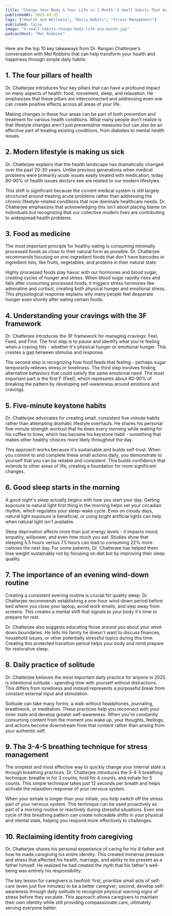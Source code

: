 ```yaml
---
title: "Change Your Body & Your Life in 1 Month：4 Small Habits That Actually Work"
publishedAt: 2025-03-31
tags: ["Health and Wellness", "Daily Habits", "Stress Management"]
published: false
image: "4-small-habits-change-body-life-one-month.jpg"
podcastHost: "Mel Robbins"
---
```



<PodcastSummaryPageLayout frontmatter={frontmatter}>

Here are the top 10 key takeaways from Dr. Rangan Chatterjee's conversation with Mel Robbins that can help transform your health and happiness through simple daily habits.

## 1. The four pillars of health

Dr. Chatterjee introduces four key pillars that can have a profound impact on many aspects of health: food, movement, sleep, and relaxation. He emphasizes that these pillars are interconnected and addressing even one can create positive effects across all areas of your life.

Making changes in these four areas can be part of both prevention and treatment for various health conditions. What many people don't realize is that lifestyle changes aren't just preventative measures but can also be an effective part of treating existing conditions, from diabetes to mental health issues.

## 2. Modern lifestyle is making us sick

Dr. Chatterjee explains that the health landscape has dramatically changed over the past 20-30 years. Unlike previous generations when medical problems were primarily acute issues easily treated with medication, today 80-90% of health issues doctors see are related to our modern lifestyles.

This shift is significant because the current medical system is still largely structured around treating acute problems rather than addressing the chronic lifestyle-related conditions that now dominate healthcare needs. Dr. Chatterjee emphasizes that acknowledging this isn't about placing blame on individuals but recognizing that our collective modern lives are contributing to widespread health problems.

## 3. Food as medicine

The most important principle for healthy eating is consuming minimally processed foods as close to their natural form as possible. Dr. Chatterjee recommends focusing on one-ingredient foods that don't have barcodes or ingredient lists, like fruits, vegetables, and proteins in their natural state.

Highly processed foods play havoc with our hormones and blood sugar, creating cycles of hunger and stress. When blood sugar rapidly rises and falls after consuming processed foods, it triggers stress hormones like adrenaline and cortisol, creating both physical hunger and emotional stress. This physiological response explains why many people feel desperate hunger even shortly after eating certain foods.

## 4. Understanding your cravings with the 3F framework

Dr. Chatterjee introduces the 3F framework for managing cravings: Feel, Feed, and Find. The first step is to pause and identify what you're feeling when a craving hits - whether it's physical hunger or emotional hunger. This creates a gap between stimulus and response.

The second step is recognizing how food feeds that feeling - perhaps sugar temporarily relieves stress or loneliness. The third step involves finding alternative behaviors that could satisfy the same emotional need. The most important part is the first F (Feel), which represents about 80-90% of breaking the pattern by developing self-awareness around emotions and cravings.

## 5. Five-minute keystone habits

Dr. Chatterjee advocates for creating small, consistent five-minute habits rather than attempting dramatic lifestyle overhauls. He shares his personal five-minute strength workout that he does every morning while waiting for his coffee to brew, which has become his keystone habit - something that makes other healthy choices more likely throughout the day.

This approach works because it's sustainable and builds self-trust. When you commit to and complete these small actions daily, you demonstrate to yourself that you can be reliable and consistent. This builds confidence that extends to other areas of life, creating a foundation for more significant changes.

## 6. Good sleep starts in the morning

A good night's sleep actually begins with how you start your day. Getting exposure to natural light first thing in the morning helps set your circadian rhythm, which regulates your sleep-wake cycle. Even on cloudy days, natural light exposure is beneficial, or using bright artificial lights can help when natural light isn't available.

Sleep deprivation affects more than just energy levels - it impacts mood, empathy, willpower, and even how much you eat. Studies show that sleeping 5.5 hours versus 7.5 hours can lead to consuming 22% more calories the next day. For some patients, Dr. Chatterjee has helped them lose weight sustainably not by focusing on diet but by improving their sleep quality.

## 7. The importance of an evening wind-down routine

Creating a consistent evening routine is crucial for quality sleep. Dr. Chatterjee recommends establishing a one-hour wind-down period before bed where you close your laptop, avoid work emails, and step away from screens. This creates a mental shift that signals to your body it's time to prepare for rest.

Dr. Chatterjee also suggests educating those around you about your wind-down boundaries. He tells his family he doesn't want to discuss finances, household issues, or other potentially stressful topics during this time. Creating this protected transition period helps your body and mind prepare for restorative sleep.

## 8. Daily practice of solitude

Dr. Chatterjee believes the most important daily practice for anyone in 2025 is intentional solitude - spending time with yourself without distractions. This differs from loneliness and instead represents a purposeful break from constant external input and stimulation.

Solitude can take many forms: a walk without headphones, journaling, breathwork, or meditation. These practices help you reconnect with your inner state and develop greater self-awareness. When you're constantly consuming content from the moment you wake up, your thoughts, feelings, and actions become downstream from that content rather than arising from your authentic self.

## 9. The 3-4-5 breathing technique for stress management

The simplest and most effective way to quickly change your internal state is through breathing practices. Dr. Chatterjee introduces the 3-4-5 breathing technique: breathe in for 3 counts, hold for 4 counts, and exhale for 5 counts. This simple technique takes just 12 seconds per breath and helps activate the relaxation response of your nervous system.

When your exhale is longer than your inhale, you help switch off the stress part of your nervous system. This technique can be used proactively as part of a morning routine or reactively during stressful situations. Even one cycle of this breathing pattern can create noticeable shifts in your physical and mental state, helping you respond more effectively to challenges.

## 10. Reclaiming identity from caregiving

Dr. Chatterjee shares his personal experience of caring for his ill father and how he made caregiving his entire identity. This created immense pressure and stress that affected his health, marriage, and ability to be present as a father himself. He realized he had created the myth that his father's well-being was entirely his responsibility.

The key lesson for caregivers is twofold: first, prioritize small acts of self-care (even just five minutes) to be a better caregiver; second, develop self-awareness through daily solitude to recognize physical warning signs of stress before they escalate. This approach allows caregivers to maintain their own identity while still providing compassionate care, ultimately serving everyone better.

</PodcastSummaryPageLayout>
